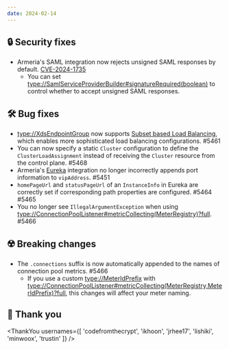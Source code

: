 ```yaml
---
date: 2024-02-14
---
```


## 🔒 Security fixes

- Armeria's SAML integration now rejects unsigned SAML responses by default. [CVE-2024-1735](https://github.com/line/armeria/security/advisories/GHSA-4m6j-23p2-8c54)
  - You can set <type://SamlServiceProviderBuilder#signatureRequired(boolean)> to control whether to accept unsigned SAML responses.

## 🛠️ Bug fixes

- <type://XdsEndpointGroup> now supports [Subset based Load Balancing](https://www.envoyproxy.io/docs/envoy/latest/intro/arch_overview/upstream/load_balancing/subsets),
 which enables more sophisticated load balancing configurations. #5461
- You can now specify a static `Cluster` configuration to define the `ClusterLoadAssignment` instead of receiving
 the `Cluster` resource from the control plane. #5468
- Armeria's [Eureka](https://github.com/Netflix/eureka) integration no longer incorrectly appends
 port information to `vipAddress`. #5451
- `homePageUrl` and `statusPageUrl` of an `InstanceInfo` in Eureka are correctly set if corresponding path properties are configured. #5464 #5465
- You no longer see `IllegalArgumentException` when using <type://ConnectionPoolListener#metricCollecting(MeterRegistry)?full>. #5466

## ☢️ Breaking changes

- The `.connections` suffix is now automatically appended to the names of connection pool metrics. #5466
  - If you use a custom <type://MeterIdPrefix> with <type://ConnectionPoolListener#metricCollecting(MeterRegistry,MeterIdPrefix)?full>, 
    this changes will affect your meter naming.

## 🙇 Thank you

<ThankYou usernames={[
  'codefromthecrypt',
  'ikhoon',
  'jrhee17',
  'lishiki',
  'minwoox',
  'trustin'
]} />
